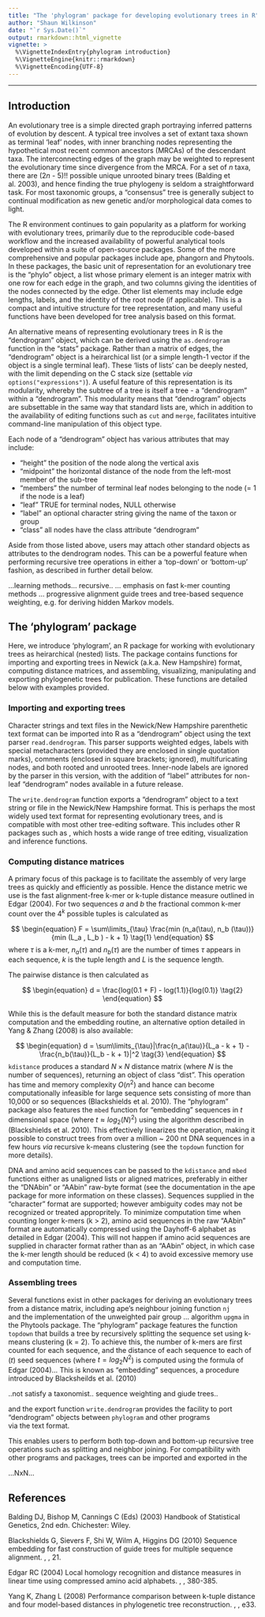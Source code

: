 ```yaml
---
title: "The 'phylogram' package for developing evolutionary trees in R"
author: "Shaun Wilkinson"
date: "`r Sys.Date()`"
output: rmarkdown::html_vignette
vignette: >
  %\VignetteIndexEntry{phylogram introduction}
  %\VignetteEngine{knitr::rmarkdown}
  %\VignetteEncoding{UTF-8}
---
```


--------------------------------------------------------------------------------
## Introduction
An evolutionary tree is a simple directed graph portraying inferred 
patterns of evolution by descent. A typical tree involves a set of extant taxa 
shown as terminal 'leaf' nodes, with inner branching nodes representing the
hypothetical most recent common ancestors (MRCAs) of the descendant taxa. 
The interconnecting edges of the graph may be weighted to represent the 
evolutionary time since divergence from the MRCA. 
For a set of *n* taxa, there are (2*n* - 5)!! possible unique unrooted 
binary trees (Balding et al. 2003), and hence finding the true phylogeny is 
seldom a straightforward task. For most taxonomic groups, 
a "consensus" tree is generally subject to continual modification 
as new genetic and/or morphological data comes to light.

The R environment continues to gain popularity as a platform for
working with evolutionary trees, primarily due to the reproducible 
code-based workflow and the increased availability of powerful 
analytical tools developed within a suite of open-source packages. 
Some of the more comprehensive and popular packages include ape, 
phangorn and Phytools. 
In these packages, the basic unit of representation for an evolutionary tree 
is the "phylo" object, a list whose primary element is an integer matrix 
with one row for each edge in the graph, and two columns giving the identities 
of the nodes connected by the edge. 
Other list elements may include edge lengths, labels, and the identity 
of the root node (if applicable). 
This is a compact and intuitive structure for tree representation, and
many useful functions have been developed for tree analysis based on 
this format.

An alternative means of representing evolutionary trees in R is the 
"dendrogram" object, which can be derived using the ```as.dendrogram``` 
function in the "stats" package.
Rather than a matrix of edges, the "dendrogram" object is a heirarchical list 
(or a simple length-1 vector if the object is a single terminal leaf). 
These 'lists of lists' can be deeply nested, with the limit depending on 
the C stack size (settable *via* ```options("expressions")```).
A useful feature of this representation is its modularity, whereby the 
subtree of a tree is itself a tree - a "dendrogram" within a "dendrogram". 
This modularity means that "dendrogram" objects are subsettable in the same 
way that standard lists are, which in addition to the availability of editing 
functions such as ```cut``` and ```merge```, facilitates intuitive 
command-line manipulation of this object type. 

Each node of a "dendrogram" object has various attributes that may include: 

* "height" the position of the node along the vertical axis 
* "midpoint" the horizontal distance of the node from the left-most member 
    of the sub-tree
* "members" the number of terminal leaf nodes belonging to the node 
    (= 1 if the node is a leaf)
* "leaf" TRUE for terminal nodes, NULL otherwise
* "label" an optional character string giving the name of the taxon or group
* "class" all nodes have the class attribute "dendrogram" 

Aside from those listed above, users may attach other standard objects 
as attributes to the dendrogram nodes. 
This can be a powerful feature when performing recursive tree operations 
in either a 'top-down' or 'bottom-up' fashion, as described in further detail 
below. 


...learning methods... recursive..
... emphasis on fast k-mer counting methods ... progressive alignment guide trees
and tree-based sequence weighting, e.g. for deriving hidden Markov models.


## The 'phylogram' package
Here, we introduce 'phylogram', an R package for working with 
evolutionary trees as heirarchical (nested) lists. 
The package contains functions for importing and exporting trees in 
Newick (a.k.a. New Hampshire) format, computing distance matrices, 
and assembling, visualizing, manipulating and exporting phylogenetic 
trees for publication. 
These functions are detailed below with examples provided.


### Importing and exporting trees
Character strings and text files in the Newick/New Hampshire parenthetic text 
format can be imported into R as a "dendrogram" object using the text parser 
```read.dendrogram```.
This parser supports weighted edges, labels with special metacharacters 
(provided they are enclosed in single quotation marks), comments 
(enclosed in square brackets; ignored), multifuricating nodes, 
and both rooted and unrooted trees.
Inner-node labels are ignored by the parser in this version, with 
the addition of "label" attributes for non-leaf "dendrogram" nodes 
available in a future release. 

The ```write.dendrogram``` function exports a "dendrogram" object to 
a text string or file in the Newick/New Hampshire format. This is 
perhaps the most widely used text format for representing evolutionary 
trees, and is compatible with most other tree-editing software. 
This includes other R packages such as \code{\link[ape]{ape}}, which hosts 
a wide range of tree editing, visualization and inference functions.


### Computing distance matrices
A primary focus of this package is to facilitate the assembly of very 
large trees as quickly and efficiently as possible. 
Hence the distance metric we use is the fast alignment-free k-mer or k-tuple 
distance measure outlined in Edgar (2004).
For two sequences $a$ and $b$ the fractional common k-mer count over the 
$4^k$ possible tuples is calculated as

$$
\begin{equation}
F  = \sum\limits_{\tau}
\frac{min (n_a(\tau), n_b (\tau))}{min (L_a , L_b ) - k + 1} \tag{1}
\end{equation}
$$
where $\tau$ is a k-mer, $n_a(\tau)$ and $n_b(\tau)$ are the number of times 
$\tau$ appears in each sequence, $k$ is the tuple length and $L$ is 
the sequence length.

The pairwise distance is then calculated as 

$$
\begin{equation}
d = \frac{log(0.1 + F) - log(1.1)}{log(0.1)} \tag{2}
\end{equation}
$$

While this is the default measure for both the standard distance matrix 
computation and the embedding routine, an alternative option detailed in 
Yang & Zhang (2008) is also available:

$$
\begin{equation}
d  = \sum\limits_{\tau}|\frac{n_a(\tau)}{L_a - k + 1} - \frac{n_b(\tau)}{L_b - k + 1}|^2 \tag{3}
\end{equation}
$$
```kdistance``` produces a standard $N \times N$ distance matrix (where $N$ is the 
number of sequences), returning an object of class "dist". This operation has 
time and memory complexity $O(n^2)$ and hance can become computationally
infeasible for large sequence sets consisting of more than 10,000 or so sequences
(Blackshields et al. 2010).
The "phylogram" package also features the ```mbed``` function for "embedding" 
sequences in $t$ dimensional space (where $t \approx log_2(N)^2$) using the 
algorithm described in (Blackshields et al. 2010). 
This effectively linearizes the operation, making it possible to construct trees 
from over a million ~ 200 nt DNA sequences in a few hours *via* recursive 
k-means clustering (see the ```topdown``` function for more details). 

DNA and amino acid sequences can be passed to the ```kdistance``` and ```mbed``` 
functions either as unaligned lists or aligned matrices, preferably in either 
the "DNAbin" or "AAbin" raw-byte format (see the documentation in the ape package 
for more information on these classes). 
Sequences supplied in the "character" format are supported; however ambiguity 
codes may not be recognized or treated appropritely. 
To minimize computation time when counting longer k-mers (k > 2), 
amino acid sequences in the raw "AAbin" format are automatically compressed using 
the Dayhoff-6 alphabet as detailed in Edgar (2004). 
This will not happen if amino acid sequences are supplied in character format 
rather than as an "AAbin" object, in which case the k-mer length should be reduced 
(k < 4) to avoid excessive memory use and computation time.


### Assembling trees
Several functions exist in other packages for deriving an evolutionary trees 
from a distance matrix, including ape's neighbour joining function ```nj```  
and the implementation of the unweighted pair group ... algorithm 
```upgma``` in the Phytools package. The "phylogram" package features
the function ```topdown``` that builds a tree by recursively splitting the 
sequence set using k-means clustering (k = 2). To achieve this, the number of
k-mers are first counted for each sequence, and the distance of each sequence
to each of (*t*) seed sequences (where $t = log_2N^2$) is computed using the 
formula of Edgar (2004)... 
This is known as "embedding" sequences, a procedure introduced by 
Blacksheilds et al. (2010)

..not satisfy a taxonomist.. sequence weighting and giude trees..

and the export function
```write.dendrogram``` provides the facility to
port "dendrogram" objects between ```phylogram``` and other programs  
via the  text format.


This enables users to perform both top-down and bottom-up recursive tree operations 
such as splitting and neighbor joining. For compatibility with other programs and
packages, trees can be imported and exported in the 


...NxN...

## References 
Balding DJ, Bishop M, Cannings C (Eds) (2003) Handbook of Statistical Genetics, 
2nd edn. Chichester: Wiley.

Blackshields G, Sievers F, Shi W, Wilm A, Higgins DG (2010) Sequence embedding
for fast construction of guide trees for multiple sequence alignment.
\emph{Algorithms for Molecular Biology}, \strong{5}, 21.

Edgar RC (2004) Local homology recognition and distance measures in
linear time using compressed amino acid alphabets.
\emph{Nucleic Acids Research}, \strong{32}, 380-385.

Yang K, Zhang L (2008) Performance comparison between k-tuple distance
and four model-based distances in phylogenetic tree reconstruction.
\emph{Nucleic Acids Research}, \strong{36}, e33.
